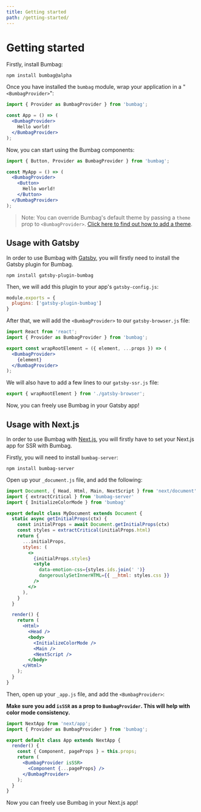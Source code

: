 ```yaml
---
title: Getting started
path: /getting-started/
---
```


<Box paddingY="major-1" />

# Getting started

Firstly, install Bumbag:

```
npm install bumbag@alpha
```

Once you have installed the `bumbag` module, wrap your application in a "`<BumbagProvider>`":

```jsx
import { Provider as BumbagProvider } from 'bumbag';

const App = () => (
  <BumbagProvider>
    Hello world!
  </BumbagProvider>
);
```

Now, you can start using the Bumbag components:

```jsx
import { Button, Provider as BumbagProvider } from 'bumbag';

const MyApp = () => (
  <BumbagProvider>
    <Button>
      Hello world!
    </Button>
  </BumbagProvider>
);
```

> Note: You can override Bumbag's default theme by passing a `theme` prop to `<BumbagProvider>`. [Click here to find out how to add a theme](/theming).

## Usage with Gatsby

In order to use Bumbag with [Gatsby](https://gatsbyjs.org/), you will firstly need to install the Gatsby plugin for Bumbag.

```
npm install gatsby-plugin-bumbag
```

Then, we will add this plugin to your app's `gatsby-config.js`:

```js
module.exports = {
  plugins: ['gatsby-plugin-bumbag']
}
```

After that, we will add the `<BumbagProvider>` to our `gatsby-browser.js` file:

```jsx
import React from 'react';
import { Provider as BumbagProvider } from 'bumbag';

export const wrapRootElement = ({ element, ...props }) => (
  <BumbagProvider>
    {element}
  </BumbagProvider>
);
```

We will also have to add a few lines to our `gatsby-ssr.js` file:

```jsx
export { wrapRootElement } from './gatsby-browser';
```

Now, you can freely use Bumbag in your Gatsby app!

## Usage with Next.js

In order to use Bumbag with [Next.js](https://nextjs.org/), you will firstly have to set your Next.js app for SSR with Bumbag.

Firstly, you will need to install `bumbag-server`:

```
npm install bumbag-server
```

Open up your `_document.js` file, and add the following:

```jsx
import Document, { Head, Html, Main, NextScript } from 'next/document'
import { extractCritical } from 'bumbag-server'
import { InitializeColorMode } from 'bumbag'

export default class MyDocument extends Document {
  static async getInitialProps(ctx) {
    const initialProps = await Document.getInitialProps(ctx)
    const styles = extractCritical(initialProps.html)
    return {
      ...initialProps,
      styles: (
        <>
          {initialProps.styles}
          <style
            data-emotion-css={styles.ids.join(' ')}
            dangerouslySetInnerHTML={{ __html: styles.css }}
          />
        </>
      ),
    }
  }

  render() {
    return (
      <Html>
        <Head />
        <body>
          <InitializeColorMode />
          <Main />
          <NextScript />
        </body>
      </Html>
    );
  }
}
```

Then, open up your `_app.js` file, and add the `<BumbagProvider>`:

**Make sure you add `isSSR` as a prop to `BumbagProvider`. This will help with color mode consistency.**


```jsx
import NextApp from 'next/app';
import { Provider as BumbagProvider } from 'bumbag';

export default class App extends NextApp {
  render() {
    const { Component, pageProps } = this.props;
    return (
      <BumbagProvider isSSR>
        <Component {...pageProps} />
      </BumbagProvider>
    );
  }
}
```

Now you can freely use Bumbag in your Next.js app!
